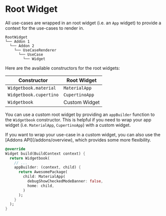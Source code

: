 # Root Widget

All use-cases are wrapped in an root widget (i.e. an `App` widget) to provide a context for the use-cases to render in.

```tree
RootWidget
└── Addon 1
  └── Addon 2
    └── UseCaseRenderer
      └── UseCase
        └── Widget
```

Here are the available constructors for the root widgets:

| Constructor            | Root Widget    |
| ---------------------- | -------------- |
| `Widgetbook.material`  | `MaterialApp`  |
| `Widgetbook.cupertino` | `CupertinoApp` |
| `Widgetbook`           | Custom Widget  |

You can use a custom root widget by providing an `appBuilder` function to the `Widgetbook` constructor.
This is helpful if you need to wrap your app widget (i.e. `MaterialApp`, `CupertinoApp`) with a custom widget.

<Info>
  If you want to wrap your use-case in a custom widget, you can also use the
  [Addons API](/addons/overview), which provides some more flexibility.
</Info>

```dart
@override
Widget build(BuildContext context) {
  return Widgetbook(
    // ...
    appBuilder: (context, child) {
      return AwesomePackage(
        child: MaterialApp(
          debugShowCheckedModeBanner: false,
          home: child,
        )
      );
    }
  );
}
```